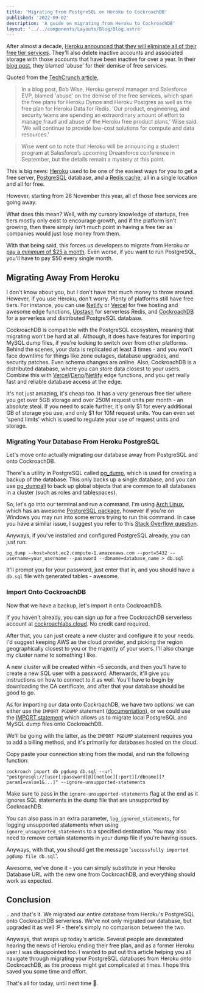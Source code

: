 ```yaml
---
title: 'Migrating From PostgreSQL on Heroku to CockroachDB'
published: '2022-09-02'
description: 'A guide on migrating from Heroku to CockroachDB'
layout: '../../components/Layouts/Blog/Blog.astro'
---
```


After almost a decade, [Heroku announced that they will eliminate all of their free tier services](https://techcrunch.com/2022/08/25/heroku-announces-plans-to-eliminate-free-plans-blaming-fraud-and-abuse/). They'll also delete inactive accounts and associated storage with those accounts that have been inactive for over a year. In their [blog post](https://blog.heroku.com/next-chapter), they blamed 'abuse' for their demise of free services.

Quoted from the [TechCrunch article](https://techcrunch.com/2022/08/25/heroku-announces-plans-to-eliminate-free-plans-blaming-fraud-and-abuse/),

> In a blog post, Bob Wise, Heroku general manager and Salesforce EVP, blamed 'abuse' on the demise of the free services, which span the free plans for Heroku Dynos and Heroku Postgres as well as the free plan for Heroku Data for Redis. 'Our product, engineering, and security teams are spending an extraordinary amount of effort to manage fraud and abuse of the Heroku free product plans,' Wise said. 'We will continue to provide low-cost solutions for compute and data resources.'

> Wise went on to note that Heroku will be announcing a student program at Salesforce’s upcoming Dreamforce conference in September, but the details remain a mystery at this point.

This is big news: [Heroku](https://heroku.com) used to be one of the easiest ways for you to get a free server, [PostgreSQL](https://postgresql.org/) database, and a [Redis cache](https://redis.com/), all in a single location and all for free.

However, starting from 28 November this year, all of those free services are going away.

What does this mean? Well, with my cursory knowledge of startups, free tiers mostly only exist to encourage growth, and if the platform isn't growing, then there simply isn't much point in having a free tier as companies would just lose money from them.

With that being said, this forces us developers to migrate from Heroku or [pay a _minimum_ of $25 a month](https://www.heroku.com/pricing). Even worse, if you want to run PostgreSQL, you'll have to pay $50 every single month.

## Migrating Away From Heroku

I don't know about you, but I don't have that much money to throw around. However, if you use Heroku, don't worry. Plenty of platforms still have free tiers. For instance, you can use [Netlify](https://www.netlify.com/) or [Vercel](https://vercel.com/) for free hosting and awesome edge functions, [Upstash](https://upstash.com/) for serverless Redis, and [CockroachDB](https://www.cockroachlabs.com/) for a serverless and distributed PostgreSQL database.

CockroachDB is compatible with the PostgreSQL ecosystem, meaning that migrating won't be hard at all. Although, it does have features for importing MySQL dump files, if you're looking to switch over from other platforms. Behind the scenes, your data is replicated at least 3 times - and you won't face downtime for things like zone outages, database upgrades, and security patches. Even schema changes are online. Also, CockroachDB is a distributed database, where you can store data closest to your users. Combine this with [Vercel](https://vercel.com/edge)/[Deno](https://deno.com)/[Netlify](https://netlify.app/products/edge/) edge functions, and you get really fast and reliable database access at the edge.

It's not just amazing, it's cheap too. It has a _very_ generous free tier where you get over 5GB storage and over 250M request units per month - an absolute steal. If you need to scale further, it's only $1 for every additional GB of storage you use, and only $1 for 10M request units. You can even set 'spend limits' which is used to regulate your use of request units and storage.

### Migrating Your Database From Heroku PostgreSQL

Let's move onto actually migrating our database away from PostgreSQL and onto CockroachDB.

There's a utility in PostgreSQL called [pg_dump](https://www.postgresql.org/docs/current/app-pgdump.html), which is used for creating a backup of the database. This only backs up a single database, and you can use [pg_dumpall](https://www.postgresql.org/docs/current/app-pg-dumpall.html) to back up global objects that are common to all databases in a cluster (such as roles and tablespaces).

So, let's go into our terminal and run a command. I'm using [Arch Linux](https://archlinux.org/), which has an awesome [PostgreSQL package](https://wiki.archlinux.org/title/PostgreSQL), however if you're on Windows you may run into some errors trying to run this command. In case you have a similar issue, I suggest you refer to this [Stack Overflow question](https://stackoverflow.com/questions/45375689/pg-dump-windows-command-prompt-invalid-command).

Anyways, if you've installed and configured PostgreSQL already, you can just run:

```bash:terminal
pg_dump --host=host.ec2.compute-1.amazonaws.com --port=5432 --username=your_username --password --dbname=database_name > db.sql
```

It'll prompt you for your password, just enter that in, and you should have a `db.sql` file with generated tables - awesome.

### Import Onto CockroachDB

Now that we have a backup, let's import it onto CockroachDB.

If you haven't already, you can sign up for a free CockroachDB serverless account at [cockroachlabs.cloud](https://cockroachlabs.cloud/). No credit card required.

After that, you can just create a new cluster and configure it to your needs. I'd suggest keeping AWS as the cloud provider, and picking the region geographically closest to you or the majority of your users. I'll also change my cluster name to something I like.

A new cluster will be created within ~5 seconds, and then you'll have to create a new SQL user with a password. Afterwards, it'll give you instructions on how to connect to it as well. You'll have to begin by downloading the CA certificate, and after that your database should be good to go.

As for importing our data onto CockroachDB, we have two options: we can either use the `IMPORT PGDUMP` statement ([documentation](https://www.cockroachlabs.com/docs/stable/migrate-from-postgres.html)), or we could use the [IMPORT statement](https://www.cockroachlabs.com/docs/stable/import.html) which allows us to migrate local PostgreSQL and MySQL dump files onto CockroachDB.

We'll be going with the latter, as the `IMPORT PGDUMP` statement requires you to add a billing method, and it's primarily for databases hosted on the cloud.

Copy paste your connection string from the modal, and run the following function:

```bash:terminal
cockroach import db pgdump db.sql --url "postgresql://[user[:password]@][netloc][:port][/dbname][?param1=value1&...]" --ignore-unsupported-statements
```

Make sure to pass in the `ignore-unsupported-statements` flag at the end as it ignores SQL statements in the dump file that are unsupported by CockroachDB.

You can also pass in an extra parameter, `log_ignored_statements`, for logging unsupported statements when using `ignore_unsupported_statements` to a specified destination. You may also need to remove certain statements in your dump file if you're having issues.

Anyways, with that, you should get the message '`successfully imported pgdump file db.sql`'.

Awesome, we've done it - you can simply substitute in your Heroku Database URL with the new one from CockroachDB, and everything should work as expected.

## Conclusion

...and that's it. We migrated our entire database from Heroku's PostgreSQL onto CockroachDB serverless. We've not only migrated our database, but upgraded it as well :P - there's simply no comparison between the two.

Anyways, that wraps up today's article. Several people are devastated hearing the news of Heroku ending their free plan, and as a former Heroku user I was disappointed too. I wanted to put out this article helping you all navigate through migrating your PostgreSQL databases from Heroku onto CockroachDB, as the process might get complicated at times. I hope this saved you some time and effort.

That's all for today, until next time 👋.

